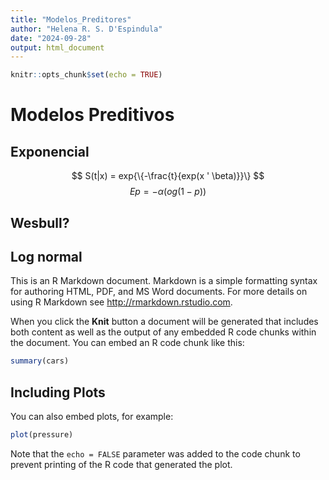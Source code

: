 ```yaml
---
title: "Modelos_Preditores"
author: "Helena R. S. D'Espindula"
date: "2024-09-28"
output: html_document
---
```


```r
knitr::opts_chunk$set(echo = TRUE)
```

# Modelos Preditivos

## Exponencial

$$
S(t|x) = exp{\{-\frac{t}{exp(x ' \beta)}}\}
$$
$$
Ep = - \alpha (og(1-p))
$$

## Wesbull?



## Log normal

This is an R Markdown document. Markdown is a simple formatting syntax for authoring HTML, PDF, and MS Word documents. For more details on using R Markdown see <http://rmarkdown.rstudio.com>.

When you click the **Knit** button a document will be generated that includes both content as well as the output of any embedded R code chunks within the document. You can embed an R code chunk like this:

```r
summary(cars)
```

## Including Plots

You can also embed plots, for example:

```r
plot(pressure)
```

Note that the `echo = FALSE` parameter was added to the code chunk to prevent printing of the R code that generated the plot.
